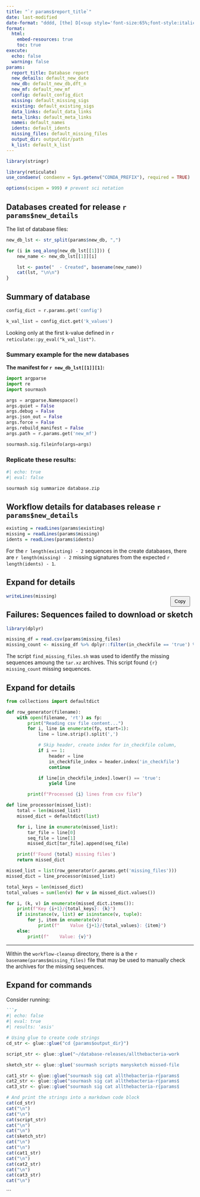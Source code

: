 ```yaml
---
title: "`r params$report_title`"
date: last-modified
date-format: "dddd, [the] D[<sup style='font-size:65%;font-style:italic;'>th</sup>] [of] MMMM, YYYY"
format:
  html:
    embed-resources: true
    toc: true
execute:
  echo: false
  warning: false
params:
  report_title: Database report
  new_details: default_new_date
  new_db: default_new_db,dft_n
  new_mf: default_new_mf
  config: default_config_dict
  missing: default_missing_sigs
  existing: default_existing_sigs
  data_links: default_data_links
  meta_links: default_meta_links
  names: default_names
  idents: default_idents
  missing_files: default_missing_files
  output_dir: output/dir/path
  k_list: default_k_list
---
```


<script>
  function copyCalloutContent(button) {
    const calloutContent = button.closest('.callout').querySelector('.callout-content');
    const tempTextArea = document.createElement('textarea');
    tempTextArea.value = calloutContent.innerText;
    document.body.appendChild(tempTextArea);
    tempTextArea.select();
    document.execCommand('copy');
    document.body.removeChild(tempTextArea);
    button.textContent = "Copied!";
    setTimeout(() => button.textContent = "Copy", 2000);
  }
</script>

<style>
.callout-note {
  position: relative;
  padding-right: 40px;
}

.copy-btn {
  position: absolute;
  top: 50px;
  right: 10px;
  cursor: pointer;
  padding: 5px 10px;
  font-size: 0.9em;
}
</style>

```r
library(stringr)

library(reticulate)
use_condaenv( condaenv = Sys.getenv("CONDA_PREFIX"), required = TRUE)

options(scipen = 999) # prevent sci notation
```

## Databases created for release `r params$new_details`

The list of database files:

```r
new_db_lst <- str_split(params$new_db, ",")

for (i in seq_along(new_db_lst[[1]])) {
    new_name <- new_db_lst[[1]][i]

    lst <- paste("  - Created", basename(new_name))
    cat(lst, "\n\n")
}
```

## Summary of database

```python
config_dict = r.params.get('config')

k_val_list = config_dict.get('k_values')
```

Looking only at the first k-value defined in `r reticulate::py_eval("k_val_list")`.

### Summary example for the new databases

**The manifest for `r new_db_lst[[1]][1]`:**

```python
import argparse
import re
import sourmash

args = argparse.Namespace()
args.quiet = False
args.debug = False
args.json_out = False
args.force = False
args.rebuild_manifest = False
args.path = r.params.get('new_mf')

sourmash.sig.fileinfo(args=args)
```

### Replicate these results:

```bash
#| echo: true
#| eval: false

sourmash sig summarize database.zip
```

## Workflow details for databases release `r params$new_details`

```r
existing = readLines(params$existing)
missing = readLines(params$missing)
idents = readLines(params$idents)
```

For the `r length(existing) - 2` sequences in the create databases, there are `r length(missing) - 2` missing signatures from the expected `r length(idents) - 1`.

::: {.callout-note collapse="true"}
## Expand for details
<div class="callout-content">
```r
writeLines(missing)
```
</div>
<button class="copy-btn" onclick="copyCalloutContent(this)">Copy</button>
:::

## Failures: Sequences failed to download or sketch

```r
library(dplyr)

missing_df = read.csv(params$missing_files)
missing_count <- missing_df %>% dplyr::filter(in_checkfile == 'true') %>% nrow() 
```

The script `find_missing_files.sh` was used to identify the missing sequences amoung the `tar.xz` archives. This script found `{r} missing_count` missing sequences.

::: {.callout-note collapse="true"}
## Expand for details
```python
from collections import defaultdict

def row_generator(filename):
    with open(filename, 'rt') as fp:
        print("Reading csv file content...")
        for i, line in enumerate(fp, start=1):
            line = line.strip().split(',')

            # Skip header, create index for in_checkfile column, return only lines with true in index
            if i == 1:
                header = line
                in_checkfile_index = header.index('in_checkfile')
                continue

            if line[in_checkfile_index].lower() == 'true':
                yield line

        print(f"Processed {i} lines from csv file")

def line_processor(missed_list):
    total = len(missed_list)
    missed_dict = defaultdict(list)

    for i, line in enumerate(missed_list):
        tar_file = line[0]
        seq_file = line[1]
        missed_dict[tar_file].append(seq_file)

    print(f'Found {total} missing files')
    return missed_dict
```

```python
missed_list = list(row_generator(r.params.get('missing_files')))
missed_dict = line_processor(missed_list)

total_keys = len(missed_dict)
total_values = sum(len(v) for v in missed_dict.values())

for i, (k, v) in enumerate(missed_dict.items()):
    print(f"Key {i+1}/{total_keys}: {k}")
    if isinstance(v, list) or isinstance(v, tuple):
        for j, item in enumerate(v):
            print(f"    Value {j+1}/{total_values}: {item}")
    else:
        print(f"    Value: {v}")
```
:::

---

Within the `workflow-cleanup` directory, there is a the `r basename(params$missing_files)` file that may be used to manually check the archives for the missing sequences.

::: {.callout-note collapse="true"}
## Expand for commands
Consider running:
```markdown
```r
#| echo: false
#| eval: true
#| results: 'asis'

# Using glue to create code strings
cd_str <- glue::glue("cd {params$output_dir}")

script_str <- glue::glue("~/database-releases/allthebacteria-workflow/scripts/extract_missing_files.py workflow-cleanup/{basename(params$missing_files)} -d allthebacteria-r{params$new_details}-data/ -o missed-files")

sketch_str <- glue::glue('sourmash scripts manysketch missed-files/*/manysketch.csv -p {params$k_list},scaled={reticulate::py$config_dict$scale_value},abund -o allthebacteria-r{params$new_details}-sigs/missed-files.zip')

cat1_str <- glue::glue("sourmash sig cat allthebacteria-r{params$new_details}-sigs/missed-files.zip allthebacteria-r{params$new_details}-sigs/{basename(new_db_lst[[1]][1])} -k {reticulate::py$config_dict$k_values[1]} -o {basename(new_db_lst[[1]][1])}")
cat2_str <- glue::glue("sourmash sig cat allthebacteria-r{params$new_details}-sigs/missed-files.zip allthebacteria-r{params$new_details}-sigs/{basename(new_db_lst[[1]][2])} -k {reticulate::py$config_dict$k_values[2]} -o {basename(new_db_lst[[1]][2])}")
cat3_str <- glue::glue("sourmash sig cat allthebacteria-r{params$new_details}-sigs/missed-files.zip allthebacteria-r{params$new_details}-sigs/{basename(new_db_lst[[1]][3])} -k {reticulate::py$config_dict$k_values[3]} -o {basename(new_db_lst[[1]][3])}")

# And print the strings into a markdown code block
cat(cd_str)
cat("\n")
cat("\n")
cat(script_str)
cat("\n")
cat("\n")
cat(sketch_str)
cat("\n")
cat("\n")
cat(cat1_str)
cat("\n")
cat(cat2_str)
cat("\n")
cat(cat3_str)
cat("\n")
```
```
:::


